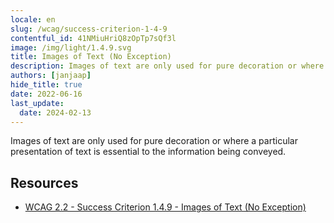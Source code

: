 ```yaml
---
locale: en
slug: /wcag/success-criterion-1-4-9
contentful_id: 41NMiuHriQ8zOpTp7sQf3l
image: /img/light/1.4.9.svg
title: Images of Text (No Exception)
description: Images of text are only used for pure decoration or where a particular presentation of text is essential to the information being conveyed. 
authors: [janjaap]
hide_title: true
date: 2022-06-16
last_update:
  date: 2024-02-13
---
```


<Hero
  title="Images of Text (No Exception)"
  imageSrc="/img/light/1.4.9.svg"
  alt="WCAG 1.4.9 icon"
  prefix="Success Criterion 1.4.9"
  suffix="Level AAA"
/>

Images of text are only used for pure decoration or where a particular presentation of text is essential to the information being conveyed.

## Resources

- [WCAG 2.2 - Success Criterion 1.4.9 - Images of Text (No Exception)](https://www.w3.org/TR/WCAG22/#images-of-text-no-exception)
